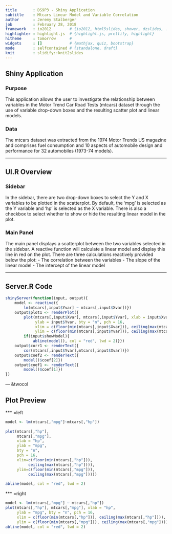 ```yaml
---
title       : DS9P3 - Shiny Application
subtitle    : Mtcars Linear Model and Variable Correlation
author      : Jeremy Stalberger
job         : February 28, 2018
framework   : io2012        # {io2012, html5slides, shower, dzslides, ...}
highlighter : highlight.js  # {highlight.js, prettify, highlight}
hitheme     : tomorrow      # 
widgets     : []            # {mathjax, quiz, bootstrap}
mode        : selfcontained # {standalone, draft}
knit        : slidify::knit2slides
---
```


## Shiny Application

### Purpose

This application allows the user to investigate the relationship between variables in the Motor Trend Car Road Tests (mtcars) dataset through the use of variable drop-down boxes and the resulting scatter plot and linear models.

### Data

The mtcars dataset was extracted from the 1974 Motor Trends US magazine and comprises fuel consumption and 10 aspects of automobile design and performance for 32 automobiles (1973-74 models).

---

## UI.R Overview

### Sidebar
In the sidebar, there are two drop-down boxes to select the Y and X variables to be plotted in the scatterplot. By default, the 'mpg' is selected as the Y variable and 'hp' is selected as the X variable. There is also a checkbox to select whether to show or hide the resulting linear model in the plot.

### Main Panel
The main panel displays a scatterplot between the two variables selected in the sidebar. A reactive function will calculate a linear model and display this line in red on the plot. There are three calculations reactively provided below the plot: 
- The correlation between the variables
- The slope of the linear model
- The intercept of the linear model

---

## Server.R Code

```r
shinyServer(function(input, output){
    model <- reactive({
        lm(mtcars[,input$Yvar] ~ mtcars[,input$Xvar])})
    output$plot1 <- renderPlot({
        plot(mtcars[,input$Xvar], mtcars[,input$Yvar], xlab = input$Xvar,
             ylab = input$Yvar, bty = "n", pch = 16,
             xlim = c(floor(min(mtcars[,input$Xvar])), ceiling(max(mtcars[,input$Xvar]))),
             ylim = c(floor(min(mtcars[,input$Yvar])), ceiling(max(mtcars[,input$Yvar]))))
        if(input$showModel){
            abline(model(), col = "red", lwd = 2)}})
    output$corr1 <- renderText({
        cor(mtcars[,input$Yvar],mtcars[,input$Xvar])})
    output$coef2 <- renderText({
        model()$coef[2]})
    output$coef1 <- renderText({
        model()$coef[1]})
})
```

--- &twocol

## Plot Preview

*** =left

```r
model <- lm(mtcars[,"mpg"]~mtcars[,"hp"])
                                         
plot(mtcars[,"hp"],                      
     mtcars[,"mpg"],                     
     xlab = "hp",                        
     ylab = "mpg",                       
     bty = "n",                          
     pch = 16,                           
     xlim=c(floor(min(mtcars[,"hp"])),   
          ceiling(max(mtcars[,"hp"]))),  
     ylim=c(floor(min(mtcars[,"mpg"])),  
          ceiling(max(mtcars[,"mpg"])))) 
                                         
abline(model, col = "red", lwd = 2)      
```

*** =right

```r
model <- lm(mtcars[,"mpg"] ~ mtcars[,"hp"])
plot(mtcars[,"hp"], mtcars[,"mpg"], xlab = "hp",
     ylab = "mpg", bty = "n", pch = 16,
     xlim = c(floor(min(mtcars[,"hp"])), ceiling(max(mtcars[,"hp"]))),
     ylim = c(floor(min(mtcars[,"mpg"])), ceiling(max(mtcars[,"mpg"]))))
abline(model, col = "red", lwd = 2)
```


